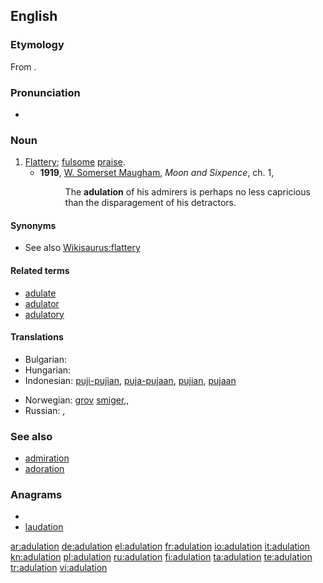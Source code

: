 ==English==

===Etymology===
From {{etyl|la}} {{term|adulatio|adulātio|flattery}}.

===Pronunciation===
* {{a|UK}} {{IPA|/ˈædˌjʊu.leɪ.ʃǝn/}} {{SAMPA|/"{d%ju:.leI.S@n/}}
*: {{rhymes|eɪʃǝn}}

===Noun===
{{en-noun}}

# [[flattery|Flattery]]; [[fulsome]] [[praise]].
#* '''1919''', [[w:William Somerset Maugham|W. Somerset Maugham]], ''Moon and Sixpence'', ch. 1,
#*: The '''adulation''' of his admirers is perhaps no less capricious than the disparagement of his detractors.

====Synonyms====
* See also [[Wikisaurus:flattery]]

====Related terms====
* [[adulate]]
* [[adulator]]
* [[adulatory]]

====Translations====
{{trans-top|Flattery; fulsome praise}}
* Bulgarian: {{t|bg|ласкателство}}
* Hungarian: {{t+|hu|hízelgés}}
* Indonesian: [[puji|puji-pujian]], [[puja|puja-pujaan]], [[puji|pujian]], [[puja|pujaan]]
{{trans-mid}}
* Norwegian: [[grov#Norwegian|grov]] [[smiger#Norwegian|smiger]],, {{t-|no|smisking|c}}
* Russian: {{t+|ru|лесть|f}}, {{t+|ru|подхалимство|n}}
{{trans-bottom}}

===See also===
* [[admiration]]
* [[adoration]]


===Anagrams===
* {{alphagram|aadilnotu}}
* [[laudation#English|laudation]]


[[ar:adulation]]
[[de:adulation]]
[[el:adulation]]
[[fr:adulation]]
[[io:adulation]]
[[it:adulation]]
[[kn:adulation]]
[[pl:adulation]]
[[ru:adulation]]
[[fi:adulation]]
[[ta:adulation]]
[[te:adulation]]
[[tr:adulation]]
[[vi:adulation]]